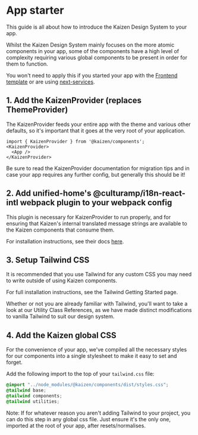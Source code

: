 
<Meta title="Guides/App starter" />

# App starter

This guide is all about how to introduce the Kaizen Design System to your app.

Whilst the Kaizen Design System mainly focuses on the more atomic components in your app, some of the components have a high level of complexity requiring various global components to be present in order for them to function.

<InlineNotification persistent type="informative">You won't need to apply this if you started your app with the <a href="https://github.com/cultureamp/frontend-template" target="_blank" rel="noreferrer">Frontend template</a> or are using <a href="https://github.com/cultureamp/frontend-services/tree/main/packages/next-services">next-services</a>.</InlineNotification>

## 1. Add the KaizenProvider (replaces ThemeProvider)

The <LinkTo pageId="components-kaizen-provider-installation">KaizenProvider</LinkTo> feeds your entire app with the theme and various other defaults, so it's important that it goes at the very root of your application.
```tsx
import { KaizenProvider } from '@kaizen/components';
<KaizenProvider>
  <App />
</KaizenProvider>
```
Be sure to read the <LinkTo pageId="components-kaizen-provider-installation">KaizenProvider</LinkTo> documentation for migration tips and in case your app requires any further config, but generally this should be it!

## 2. Add unified-home's @culturamp/i18n-react-intl webpack plugin to your webpack config

This plugin is necessary for KaizenProvider to run properly, and for ensuring that Kaizen's internal translated message strings are
available to the Kaizen components that consume them.

For installation instructions, see their docs [here](https://github.com/cultureamp/unified-home/tree/master/packages/i18n-react-intl#integrating-with-webpack).

## 3. Setup Tailwind CSS

It is recommended that you use Tailwind for any custom CSS you may need to write outside of using Kaizen components.

For full installation instructions, see the <LinkTo pageId="systems-tailwind-getting-started">Tailwind Getting Started</LinkTo> page.

Whether or not you are already familiar with Tailwind, you'll want to take a look at our <LinkTo pageId="systems-tailwind-utility-class-references-overview">Utility Class References</LinkTo>, as we have made distinct modifications to vanilla Tailwind to suit our design system.

## 4. Add the Kaizen global CSS

For the convenience of your app, we've compiled all the necessary styles for our components into a single stylesheet to make it easy to set and forget.

Add the following import to the top of your `tailwind.css` file:

```css
@import "../node_modules/@kaizen/components/dist/styles.css";
@tailwind base;
@tailwind components;
@tailwind utilities;
```

Note: If for whatever reason you aren't adding Tailwind to your project, you can do this step in any global css file. Just ensure it's the only one, imported at the root of your app, after resets/normalises.
